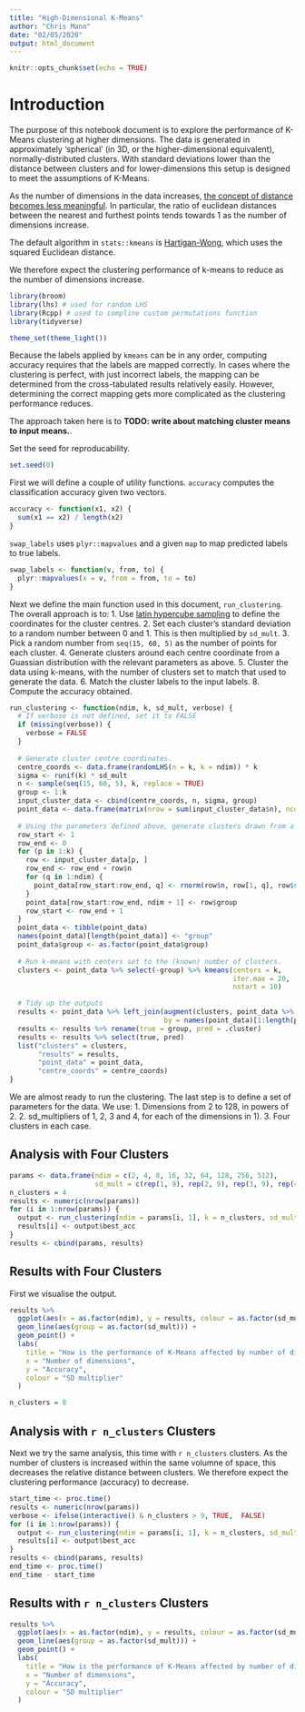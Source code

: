 ```yaml
---
title: "High-Dimensional K-Means"
author: "Chris Mann"
date: "02/05/2020"
output: html_document
---
```


```r
knitr::opts_chunk$set(echo = TRUE)
```

# Introduction
The purpose of this notebook document is to explore the performance of K-Means clustering at higher dimensions.  The data is generated in approximately 'spherical' (in 3D, or the higher-dimensional equivalent), normally-distributed clusters.  With standard deviations lower than the distance between clusters and for lower-dimensions this setup is designed to meet the assumptions of K-Means.

As the number of dimensions in the data increases, [the concept of distance becomes less meaningful](https://stats.stackexchange.com/questions/99171/why-is-euclidean-distance-not-a-good-metric-in-high-dimensions).  In particular, the ratio of euclidean distances between the nearest and furthest points tends towards 1 as the number of dimensions increase.

The default algorithm in `stats::kmeans` is [Hartigan-Wong](https://core.ac.uk/download/pdf/27210461.pdf), which uses the squared Euclidean distance.

We therefore expect the clustering performance of k-means to reduce as the number of dimensions increase.

```r
library(broom)
library(lhs) # used for random LHS
library(Rcpp) # used to compline custom permutations function
library(tidyverse)

theme_set(theme_light())
```

Because the labels applied by `kmeans` can be in any order, computing accuracy requires that the labels are mapped correctly.  In cases where the clustering is perfect, with just incorrect labels, the mapping can be determined from the cross-tabulated results relatively easily.  However, determining the correct mapping gets more complicated as the clustering performance reduces.

The approach taken here is to **TODO: write about matching cluster means to input means.**.

Set the seed for reproducability.
```r
set.seed(0)
```

First we will define a couple of utility functions.
`accuracy` computes the classification accuracy given two vectors.
```r
accuracy <- function(x1, x2) {
  sum(x1 == x2) / length(x2)
}
```

`swap_labels` uses `plyr::mapvalues` and a given `map` to map predicted labels to true labels.
```r
swap_labels <- function(v, from, to) {
  plyr::mapvalues(x = v, from = from, to = to)
}
```

Next we define the main function used in this document, `run_clustering`.
The overall approach is to:
1. Use [latin hypercube sampling](https://en.m.wikipedia.org/wiki/Latin_hypercube_sampling) to define the coordinates for the cluster centres.
2. Set each cluster's standard deviation to a random number between 0 and 1.  This is then multiplied by `sd_mult`.
3. Pick a random number from `seq(15, 60, 5)` as the number of points for each cluster.
4. Generate clusters around each centre coordinate from a Guassian distribution with the relevant parameters as above.
5. Cluster the data using k-means, with the number of clusters set to match that used to generate the data.
6. Match the cluster labels to the input labels.
8. Compute the accuracy obtained.
```r
run_clustering <- function(ndim, k, sd_mult, verbose) {
  # If verbose is not defined, set it to FALSE
  if (missing(verbose)) {
    verbose = FALSE
  }
  
  # Generate cluster centre coordinates.
  centre_coords <- data.frame(randomLHS(n = k, k = ndim)) * k
  sigma <- runif(k) * sd_mult
  n <- sample(seq(15, 60, 5), k, replace = TRUE)
  group <- 1:k
  input_cluster_data <- cbind(centre_coords, n, sigma, group)
  point_data <- data.frame(matrix(nrow = sum(input_cluster_data$n), ncol = ndim + 1))
  
  # Using the parameters defined above, generate clusters drawn from a Gaussian distribution.
  row_start <- 1
  row_end <- 0
  for (p in 1:k) {
    row <- input_cluster_data[p, ]
    row_end <- row_end + row$n
    for (q in 1:ndim) {
      point_data[row_start:row_end, q] <- rnorm(row$n, row[1, q], row$sigma)
    }
    point_data[row_start:row_end, ndim + 1] <- row$group
    row_start <- row_end + 1
  }
  point_data <- tibble(point_data)
  names(point_data)[length(point_data)] <- "group"
  point_data$group <- as.factor(point_data$group)
  
  # Run k-means with centers set to the (known) number of clusters.
  clusters <- point_data %>% select(-group) %>% kmeans(centers = k, 
                                                       iter.max = 20, 
                                                       nstart = 10)

  # Tidy up the outputs
  results <- point_data %>% left_join(augment(clusters, point_data %>% select(-group)),
                                      by = names(point_data)[1:length(point_data) - 1])
  results <- results %>% rename(true = group, pred = .cluster)
  results <- results %>% select(true, pred)
  list("clusters" = clusters,
       "results" = results,
       "point_data" = point_data,
       "centre_coords" = centre_coords)
}
```

We are almost ready to run the clustering.  The last step is to define a set of parameters for the data.
We use:
1. Dimensions from 2 to 128, in powers of 2.
2. sd_multipliers of 1, 2, 3 and 4, for each of the dimensions in 1).
3. Four clusters in each case.

## Analysis with Four Clusters
```r
params <- data.frame(ndim = c(2, 4, 8, 16, 32, 64, 128, 256, 512),
                     sd_mult = c(rep(1, 9), rep(2, 9), rep(3, 9), rep(4, 9)))
n_clusters = 4
results <- numeric(nrow(params))
for (i in 1:nrow(params)) {
  output <- run_clustering(ndim = params[i, 1], k = n_clusters, sd_mult = params[i, 2], verbose = FALSE)
  results[i] <- output$best_acc
}
results <- cbind(params, results)
```

## Results with Four Clusters
First we visualise the output.
```r
results %>% 
  ggplot(aes(x = as.factor(ndim), y = results, colour = as.factor(sd_mult))) +
  geom_line(aes(group = as.factor(sd_mult))) +
  geom_point() +
  labs(
    title = "How is the performance of K-Means affected by number of dimensions",
    x = "Number of dimensions",
    y = "Accuracy",
    colour = "SD multiplier"
  )
```
```r
n_clusters = 8
```

## Analysis with `r n_clusters` Clusters
Next we try the same analysis, this time with `r n_clusters` clusters.  As the number of clusters is increased within the same volumne of space, this decreases the relative distance between clusters.  We therefore expect the clustering performance (accuracy) to decrease.
```r
start_time <- proc.time()
results <- numeric(nrow(params))
verbose <- ifelse(interactive() & n_clusters > 9, TRUE,  FALSE)
for (i in 1:nrow(params)) {
  output <- run_clustering(ndim = params[i, 1], k = n_clusters, sd_mult = params[i, 2], verbose = verbose)
  results[i] <- output$best_acc
}
results <- cbind(params, results)
end_time <- proc.time()
end_time - start_time
```

## Results with `r n_clusters` Clusters
```r
results %>% 
  ggplot(aes(x = as.factor(ndim), y = results, colour = as.factor(sd_mult))) +
  geom_line(aes(group = as.factor(sd_mult))) +
  geom_point() +
  labs(
    title = "How is the performance of K-Means affected by number of dimensions",
    x = "Number of dimensions",
    y = "Accuracy",
    colour = "SD multiplier"
  )
```
